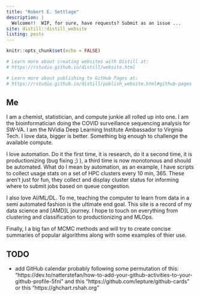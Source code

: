 ```yaml
---
title: "Robert E. Settlage"
description: |
  Welcome!!  WIP, for sure, have requests? Submit as an issue ...
site: distill::distill_website
listing: posts
---
```


```r
knitr::opts_chunk$set(echo = FALSE) 

# Learn more about creating websites with Distill at:
# https://rstudio.github.io/distill/website.html

# Learn more about publishing to GitHub Pages at:
# https://rstudio.github.io/distill/publish_website.html#github-pages

```

## Me

I am a chemist, statistician, and compute junkie all rolled up into one.  I am the bioinformatician doing the COVID surveillance sequencing analysis for SW-VA.  I am the NVidia Deep Learning Institute Ambassador to Virginia Tech.  I love data, bigger is better.  Something big enough to challenge the available compute.  

I love automation.  Do it the first time, it is research, do it a second time, it is productionizing (bug fixing ;) ), a third time is now monotonous and should be automated.  What do I mean by automation, as an example, I have scripts to collect usage stats on a set of HPC clusters every 10 min, 365.  These aren't just for fun, they collect and display cluster status for informing where to submit jobs based on queue congestion.

I also love AI/ML/DL.  To me, teaching the computer to learn from data in a semi automated fashion is the ultimate end goal.  This site is a record of my data science and [AMD]L journey.  I hope to touch on everything from clustering and classification to productionizing and MLOps.

Finally, I a big fan of MCMC methods and will try to create concise summaries of popular algorithms along with some examples of thier use.


## TODO
+ add GitHub calendar
    probably following some permutation of this: "https://dev.to/natterstefan/how-to-add-your-github-activities-to-your-github-profile-5fnl" and this 
    "https://github.com/lepture/github-cards" or this
    "https://ghchart.rshah.org"



